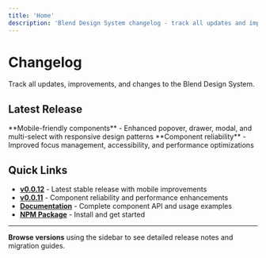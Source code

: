 ```yaml
---
title: 'Home'
description: 'Blend Design System changelog - track all updates and improvements'
---
```


# Changelog

Track all updates, improvements, and changes to the Blend Design System.

## Latest Release

<ChangelogCard summary="v0.0.12 - Stable" defaultExpanded={true}>

<ChangelogEntry type="feat">
    **Mobile-friendly components** - Enhanced popover, drawer, modal, and
    multi-select with responsive design patterns
</ChangelogEntry>

<ChangelogEntry type="fix">
    **Component reliability** - Improved focus management, accessibility, and
    performance optimizations
</ChangelogEntry>

</ChangelogCard>

## Quick Links

- **[v0.0.12](/changelog/v0.0.12)** - Latest stable release with mobile improvements
- **[v0.0.11](/changelog/v0.0.11)** - Component reliability and performance enhancements
- **[Documentation](/docs)** - Complete component API and usage examples
- **[NPM Package](https://www.npmjs.com/package/@juspay/blend-design-system)** - Install and get started

---

**Browse versions** using the sidebar to see detailed release notes and migration guides.
